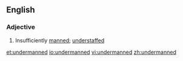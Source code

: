 ==English==
===Adjective===
{{en-adj}}
# Insufficiently [[manned]]; [[understaffed]]

[[et:undermanned]]
[[io:undermanned]]
[[vi:undermanned]]
[[zh:undermanned]]